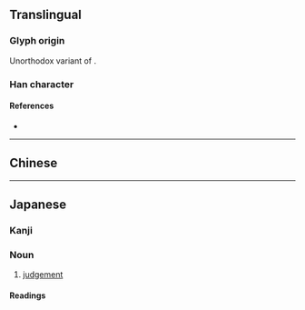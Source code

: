 {{also|斷}}
{{character info/new}}
==Translingual==

===Glyph origin===
Unorthodox variant of {{l|mul|斷}}.

===Han character===
{{Han char|rn=69|rad=斤|as=07|sn=11|four=|canj=VDHML|ids=⿰⿺𠃊米斤}}

====References====
* {{Han ref|kx=0479.200|dkj=13557|dj=0838.180|hdz=32025.030|uh=65AD|ud=26029}}

----

==Chinese==
{{zh-see|斷|sv}}

----

==Japanese==
{{ja-kanji forms|断|斷}}

===Kanji===
{{ja-kanji|grade=5|rs=斤07|kyu=斷}}

===Noun===
{{ja-noun|だん}}

# [[judgement]]

====Readings====
{{ja-readings
|goon=だん
|kanon=たん
|kun=た-つ, ことわ-る, さだ-める
}}